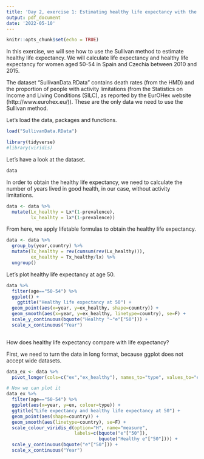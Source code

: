 ```yaml
---
title: 'Day 2, exercise 1: Estimating healthy life expectancy with the SUllivan method'
output: pdf_document
date: '2022-05-10'
---
```


```r
knitr::opts_chunk$set(echo = TRUE)
```

In this exercise, we will see how to use the Sullivan method to estimate healthy life expectancy. We will calculate life expectancy and healthy life expectancy for women aged 50-54 in Spain and Czechia between 2010 and 2015.

The dataset "SullivanData.RData" contains death rates (from the HMD) and the proportion of people with activity limitations (from the Statistics on Income and Living Conditions (SILC), as reported by the EurOHex website (http://www.eurohex.eu/)). These are the only data we need to use the Sullivan method.

Let's load the data, packages and functions.

```r
load("SullivanData.RData")

library(tidyverse)
#library(viridis)
```

Let's have a look at the dataset.

```r
data
```

In order to obtain the healthy life expectancy, we need to calculate the number of years lived in good health, in our case, without activity limitations.

```r
data <- data %>%
  mutate(Lx_healthy = Lx*(1-prevalence),
         lx_healhty = lx*(1-prevalence))
```

From here, we apply lifetable formulas to obtain the healthy life expectancy.

```r
data <- data %>%
  group_by(year,country) %>% 
  mutate(Tx_healthy = rev(cumsum(rev(Lx_healthy))),
         ex_healthy = Tx_healthy/lx) %>% 
  ungroup()

```

Let's plot healthy life expectancy at age 50.

```r
data %>% 
  filter(age=="50-54") %>% 
  ggplot() + 
    ggtitle("Healthy life expectancy at 50") +
  geom_point(aes(x=year, y=ex_healthy, shape=country)) +
  geom_smooth(aes(x=year, y=ex_healthy, linetype=country), se=F) +
  scale_y_continuous(bquote("Healhty "~"e"["50"])) +
  scale_x_continuous("Year")
  

```

How does healthy life expectancy compare with life expectancy?

First, we need to turn the data in long format, because ggplot does not accept wide datasets.

```r
data_ex <- data %>% 
  pivot_longer(cols=c("ex","ex_healthy"), names_to="type", values_to="ex")

# Now we can plot it
data_ex %>% 
  filter(age=="50-54") %>% 
  ggplot(aes(x=year, y=ex, colour=type)) + 
  ggtitle("Life expectancy and healthy life expectancy at 50") +
  geom_point(aes(shape=country)) +
  geom_smooth(aes(linetype=country), se=F) +
  scale_colour_viridis_d(option="H", name="measure",
                         labels=c(bquote("e"["50"]),
                                  bquote("Healthy e"["50"]))) +
  scale_y_continuous(bquote("e"["50"])) +
  scale_x_continuous("Year")

```



